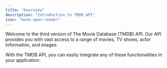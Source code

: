 ```yaml
---
title: "Overview"
description: "Introduction to TMDB API"
icon: "book-open-reader"
---
```


Welcome to the third version of The Movie Database (TMDB) API. Our API provides you with vast access to a range of movies, TV shows, actor information, and images.

With the TMDB API, you can easily integrate any of these functionalities in your application.

[
](https://starlight.mintlify.app/api-reference/introduction)